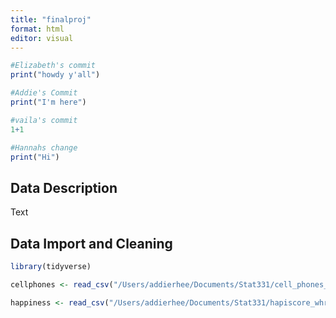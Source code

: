 ```yaml
---
title: "finalproj"
format: html
editor: visual
---
```


```r
#Elizabeth's commit
print("howdy y'all")
```

```r
#Addie's Commit
print("I'm here")
```

```r
#vaila's commit
1+1
```

```r
#Hannahs change
print("Hi")
```

## Data Description

Text



## Data Import and Cleaning 
```r
library(tidyverse)
```


```r
cellphones <- read_csv("/Users/addierhee/Documents/Stat331/cell_phones_per_100_people.csv")

happiness <- read_csv("/Users/addierhee/Documents/Stat331/hapiscore_whr.csv")
```



